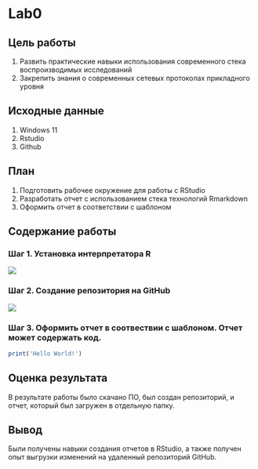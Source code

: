 # Lab0

## Цель работы

1) Развить практические навыки использования современного стека воспроизводимых исследований
2) Закрепить знания о современных сетевых протоколах прикладного уровня

## Исходные данные

1) Windows 11
2) Rstudio
3) Github

## План

1) Подготовить рабочее окружение для работы с RStudio
2) Разработать отчет с использованием стека технологий Rmarkdown
3) Оформить отчет в соответствии с шаблоном

## Содержание работы 

### Шаг 1. Установка интерпретатора R

![](https://github.com/Geheneeike/oreshin/blob/main/images/%D0%A1%D0%BD%D0%B8%D0%BC%D0%BE%D0%BA%20%D1%8D%D0%BA%D1%80%D0%B0%D0%BD%D0%B0%20(16).png?raw=true)

### Шаг 2. Создание репозитория на GitHub

![](https://github.com/Geheneeike/oreshin/blob/main/images/%D0%A1%D0%BD%D0%B8%D0%BC%D0%BE%D0%BA%20%D1%8D%D0%BA%D1%80%D0%B0%D0%BD%D0%B0%20(15).png?raw=true)

### Шаг 3. Оформить отчет в соотвествии с шаблоном. Отчет может содержать код.

```r
print('Hello World!')
```

## Оценка результата

В результате работы было скачано ПО, был создан репозиторий, и отчет, который был загружен в отдельную папку.

## Вывод

Были получены навыки создания отчетов в RStudio, а также получен опыт выгрузки изменений на удаленный репозиторий GitHub.
